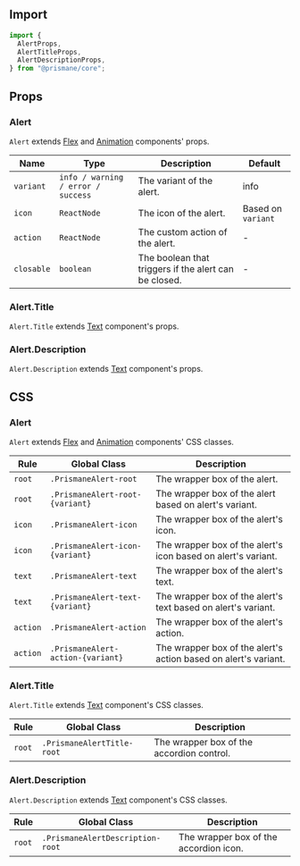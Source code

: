 ## Import

```js
import {
  AlertProps,
  AlertTitleProps,
  AlertDescriptionProps,
} from "@prismane/core";
```

## Props

### Alert

`Alert` extends [Flex](/docs/components-api/layout/flex-api) and [Animation](/docs/components-api/miscellaneous/animation-api) components' props.

| Name       | Type                               | Description                                           | Default            |
| ---------- | ---------------------------------- | ----------------------------------------------------- | ------------------ |
| `variant`  | `info / warning / error / success` | The variant of the alert.                             | info               |
| `icon`     | `ReactNode`                        | The icon of the alert.                                | Based on `variant` |
| `action`   | `ReactNode`                        | The custom action of the alert.                       | -                  |
| `closable` | `boolean`                          | The boolean that triggers if the alert can be closed. | -                  |

### Alert.Title

`Alert.Title` extends [Text](/docs/components-api/typography/text-api) component's props.

### Alert.Description

`Alert.Description` extends [Text](/docs/components-api/typography/text-api) component's props.

## CSS

### Alert

`Alert` extends [Flex](/docs/components-api/layout/flex-api) and [Animation](/docs/components-api/miscellaneous/animation-api) components' CSS classes.

| Rule     | Global Class                      | Description                                                     |
| -------- | --------------------------------- | --------------------------------------------------------------- |
| `root`   | `.PrismaneAlert-root`             | The wrapper box of the alert.                                   |
| `root`   | `.PrismaneAlert-root-{variant}`   | The wrapper box of the alert based on alert's variant.          |
| `icon`   | `.PrismaneAlert-icon`             | The wrapper box of the alert's icon.                            |
| `icon`   | `.PrismaneAlert-icon-{variant}`   | The wrapper box of the alert's icon based on alert's variant.   |
| `text`   | `.PrismaneAlert-text`             | The wrapper box of the alert's text.                            |
| `text`   | `.PrismaneAlert-text-{variant}`   | The wrapper box of the alert's text based on alert's variant.   |
| `action` | `.PrismaneAlert-action`           | The wrapper box of the alert's action.                          |
| `action` | `.PrismaneAlert-action-{variant}` | The wrapper box of the alert's action based on alert's variant. |

### Alert.Title

`Alert.Title` extends [Text](/docs/components-api/typography/text-api) component's CSS classes.

| Rule   | Global Class               | Description                               |
| ------ | -------------------------- | ----------------------------------------- |
| `root` | `.PrismaneAlertTitle-root` | The wrapper box of the accordion control. |

### Alert.Description

`Alert.Description` extends [Text](/docs/components-api/typography/text-api) component's CSS classes.

| Rule   | Global Class                     | Description                            |
| ------ | -------------------------------- | -------------------------------------- |
| `root` | `.PrismaneAlertDescription-root` | The wrapper box of the accordion icon. |
